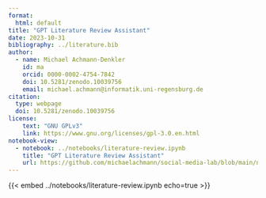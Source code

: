 ```yaml
---
format: 
  html: default
title: "GPT Literature Review Assistant"
date: 2023-10-31
bibliography: ../literature.bib
author:
  - name: Michael Achmann-Denkler
    id: ma
    orcid: 0000-0002-4754-7842
    doi: 10.5281/zenodo.10039756
    email: michael.achmann@informatik.uni-regensburg.de
citation:
  type: webpage
  doi: 10.5281/zenodo.10039756
license: 
    text: "GNU GPLv3"
    link: https://www.gnu.org/licenses/gpl-3.0.en.html
notebook-view:
  - notebook: ../notebooks/literature-review.ipynb
    title: "GPT Literature Review Assistant"
    url: https://github.com/michaelachmann/social-media-lab/blob/main/notebooks/2023_10_05_GPT_Literature_Review_Assistant.ipynb
---
```


{{< embed ../notebooks/literature-review.ipynb echo=true >}}
